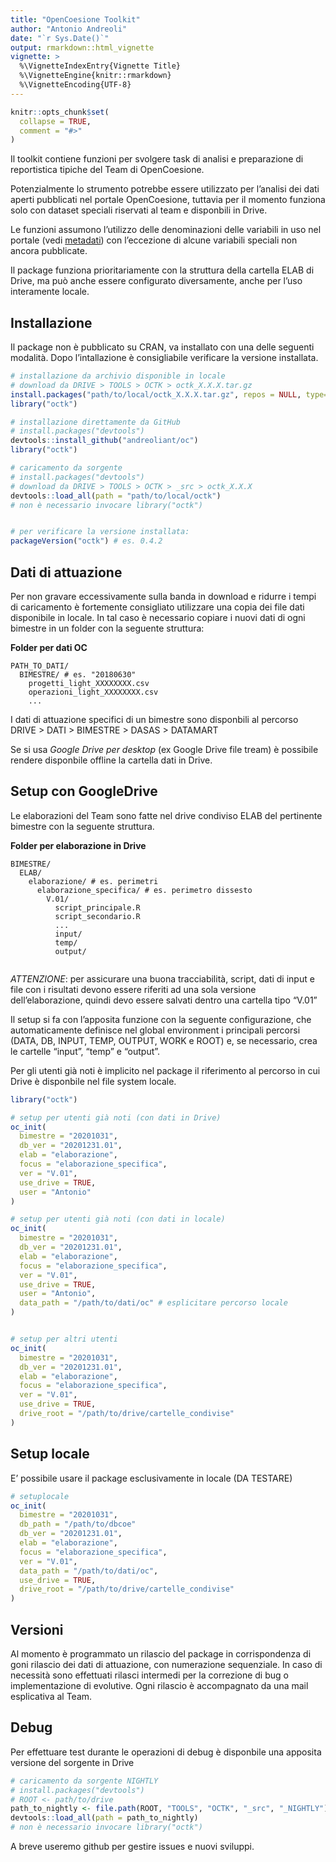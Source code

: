 ```yaml
---
title: "OpenCoesione Toolkit"
author: "Antonio Andreoli"
date: "`r Sys.Date()`"
output: rmarkdown::html_vignette
vignette: >
  %\VignetteIndexEntry{Vignette Title}
  %\VignetteEngine{knitr::rmarkdown}
  %\VignetteEncoding{UTF-8}
---
```


```r
knitr::opts_chunk$set(
  collapse = TRUE,
  comment = "#>"
)
```

Il toolkit contiene funzioni per svolgere task di analisi e preparazione di reportistica tipiche del Team di OpenCoesione. 

Potenzialmente lo strumento potrebbe essere utilizzato per l'analisi dei dati aperti pubblicati nel portale OpenCoesione, tuttavia per il momento funziona solo con dataset speciali riservati al team e disponbili in Drive.

Le funzioni assumono l'utilizzo delle denominazioni delle variabili in uso nel portale (vedi [metadati](https://opencoesione.gov.it/media/opendata/metadati_progetti_tracciato_esteso.xls)) con l'eccezione di alcune variabili speciali non ancora pubblicate.

Il package funziona prioritariamente con la struttura della cartella ELAB di Drive, ma può anche essere configurato diversamente, anche per l'uso interamente locale.


## Installazione
Il package non è pubblicato su CRAN, va installato con una delle seguenti modalità. Dopo l'intallazione è consigliabile verificare la versione installata.

```r
# installazione da archivio disponible in locale
# download da DRIVE > TOOLS > OCTK > octk_X.X.X.tar.gz
install.packages("path/to/local/octk_X.X.X.tar.gz", repos = NULL, type="source")
library("octk")

# installazione direttamente da GitHub
# install.packages("devtools")
devtools::install_github("andreoliant/oc")
library("octk")

# caricamento da sorgente
# install.packages("devtools")
# download da DRIVE > TOOLS > OCTK > _src > octk_X.X.X 
devtools::load_all(path = "path/to/local/octk")
# non è necessario invocare library("octk")


# per verificare la versione installata:
packageVersion("octk") # es. 0.4.2

```



## Dati di attuazione
Per non gravare eccessivamente sulla banda in download e ridurre i tempi di caricamento è fortemente consigliato utilizzare una copia dei file dati disponibile in locale.
In tal caso è necessario copiare i nuovi dati di ogni bimestre in un folder con la seguente struttura:

**Folder per dati OC**

    PATH_TO_DATI/
      BIMESTRE/ # es. "20180630"
        progetti_light_XXXXXXXX.csv
        operazioni_light_XXXXXXXX.csv
        ...

I dati di attuazione specifici di un bimestre sono disponbili al percorso DRIVE > DATI > BIMESTRE > DASAS > DATAMART

Se si usa *Google Drive per desktop* (ex Google Drive file tream) è possibile rendere disponbile offline la cartella dati in Drive.   


## Setup con GoogleDrive
Le elaborazioni del Team sono fatte nel drive condiviso ELAB del pertinente bimestre con la seguente struttura.

**Folder per elaborazione in Drive**

    BIMESTRE/
      ELAB/
        elaborazione/ # es. perimetri
          elaborazione_specifica/ # es. perimetro dissesto
            V.01/
              script_principale.R 
              script_secondario.R
              ...
              input/
              temp/
              output/
              
*ATTENZIONE*: per assicurare una buona tracciabilità, script, dati di input e file con i risultati devono essere riferiti ad una sola versione dell'elaborazione, quindi devo essere salvati dentro una cartella tipo "V.01"

Il setup si fa con l'apposita funzione con la seguente configurazione, che automaticamente definisce nel global environment i principali percorsi (DATA, DB, INPUT, TEMP, OUTPUT, WORK e ROOT) e, se necessario, crea le cartelle "input", "temp" e "output".

Per gli utenti già noti è implicito nel package il riferimento al percorso in cui Drive è disponbile nel file system locale.


```r

library("octk")

# setup per utenti già noti (con dati in Drive)
oc_init(
  bimestre = "20201031",
  db_ver = "20201231.01",
  elab = "elaborazione",
  focus = "elaborazione_specifica",
  ver = "V.01",
  use_drive = TRUE,
  user = "Antonio"
)

# setup per utenti già noti (con dati in locale)
oc_init(
  bimestre = "20201031",
  db_ver = "20201231.01",
  elab = "elaborazione",
  focus = "elaborazione_specifica",
  ver = "V.01",
  use_drive = TRUE,
  user = "Antonio",
  data_path = "/path/to/dati/oc" # esplicitare percorso locale
)


# setup per altri utenti
oc_init(
  bimestre = "20201031",
  db_ver = "20201231.01",
  elab = "elaborazione",
  focus = "elaborazione_specifica",
  ver = "V.01",
  use_drive = TRUE,
  drive_root = "/path/to/drive/cartelle_condivise"
)


```


## Setup locale
E' possibile usare il package esclusivamente in locale (DA TESTARE)

```r

# setuplocale
oc_init(
  bimestre = "20201031",
  db_path = "/path/to/dbcoe"
  db_ver = "20201231.01",
  elab = "elaborazione",
  focus = "elaborazione_specifica",
  ver = "V.01",
  data_path = "/path/to/dati/oc",
  use_drive = TRUE,
  drive_root = "/path/to/drive/cartelle_condivise"
)
```


## Versioni
Al momento è programmato un rilascio del package in corrispondenza di goni rilascio dei dati di attuazione, con numerazione sequenziale.
In caso di necessità sono effettuati rilasci intermedi per la correzione di bug o implementazione di evolutive.
Ogni rilascio è accompagnato da una mail esplicativa al Team.


## Debug
Per effettuare test durante le operazioni di debug è disponbile una apposita versione del sorgente in Drive
```r

# caricamento da sorgente NIGHTLY
# install.packages("devtools")
# ROOT <- path/to/drive
path_to_nightly <- file.path(ROOT, "TOOLS", "OCTK", "_src", "_NIGHTLY")
devtools::load_all(path = path_to_nightly)
# non è necessario invocare library("octk")

```

A breve useremo github per gestire issues e nuovi sviluppi.






